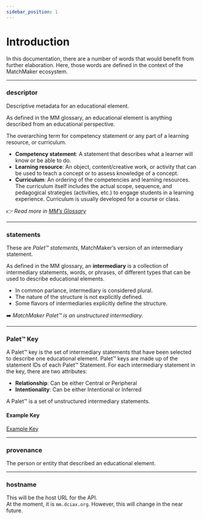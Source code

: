 ```yaml
---
sidebar_position: 1
---
```


# Introduction

In this documentation, there are a number of words that would benefit from further elaboration. Here, those words are defined in the context of the MatchMaker ecosystem.

---

### **descriptor**

Descriptive metadata for an educational element.

As defined in the MM glossary, an educational element is anything described from an educational perspective.

The overarching term for competency statement or any part of a learning resource, or curriculum.

- **Competency statement**: A statement that describes what a learner will know or be able to do.
- **Learning resource**: An object, content/creative work, or activity that can be used to teach a concept or to assess knowledge of a concept.
- **Curriculum**: An ordering of the competencies and learning resources. The curriculum itself includes the actual scope, sequence, and pedagogical strategies (activities, etc.) to engage students in a learning experience. Curriculum is usually developed for a course or class.

👉 *Read more in [MM’s Glossary](https://docs.google.com/document/d/1hqP94Q-y5FAzl5uhFc6yD__ntmQiwl0r2rkr0S2_w6k/edit?usp=sharing)*

---

### **statements**

These are *Palet™ statements*, MatchMaker’s version of an intermediary statement.

As defined in the MM glossary, an **intermediary** is a collection of intermediary statements, words, or phrases, of different types that can be used to describe educational elements.

- In common parlance, intermediary is considered plural.
- The nature of the structure is not explicitly defined.
- Some flavors of intermediaries explicitly define the structure.

➡️ *MatchMaker Palet™ is an unstructured intermediary.*

---

### **Palet™ Key**

A Palet™ key is the set of intermediary statements that have been selected to describe one educational element. Palet™ keys are made up of the statement IDs of each Palet™ Statement. For each intermediary statement in the key, there are two attributes:

- **Relationship**: Can be either Central or Peripheral
- **Intentionality**: Can be either Intentional or Inferred

A Palet™ is a set of unstructured intermediary statements.

#### Example Key

[Example Key](/api/key#example-response)

---

### **provenance**

The person or entity that described an educational element.

---

### **hostname**

This will be the host URL for the API.  
At the moment, it is `mm.dciax.org`. However, this will change in the near future.

